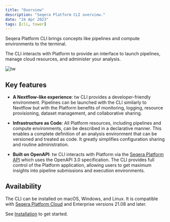 ```yaml
---
title: "Overview"
description: "Seqera Platform CLI overview."
date: "24 Apr 2023"
tags: [cli, tower]
---
```



Seqera Platform CLI brings concepts like pipelines and compute environments to the terminal.

The CLI interacts with Platform to provide an interface to launch pipelines, manage cloud resources, and administer your analysis.

![tw](./_images/tw-screenshot.png)

## Key features

- **A Nextflow-like experience**: tw CLI provides a developer-friendly environment. Pipelines can be launched with the CLI similarly to Nextflow but with the Platform benefits of monitoring, logging, resource provisioning, dataset management, and collaborative sharing.

- **Infrastructure as Code**: All Platform resources, including pipelines and compute environments, can be described in a declarative manner. This enables a complete definition of an analysis environment that can be versioned and treated as code. It greatly simplifies configuration sharing and routine administration.

- **Built on OpenAPI**: tw CLI interacts with Platform via the [Seqera Platform API](https://cloud.seqera.io/openapi/index.html) which uses the OpenAPI 3.0 specification. The CLI provides full control of the Platform application, allowing users to get maximum insights into pipeline submissions and execution environments.

## Availability

The CLI can be installed on macOS, Windows, and Linux. It is compatible with [Seqera Platform Cloud](https://cloud.seqera.io/) and Enterprise versions 21.08 and later.

See [Installation](./installation) to get started.
